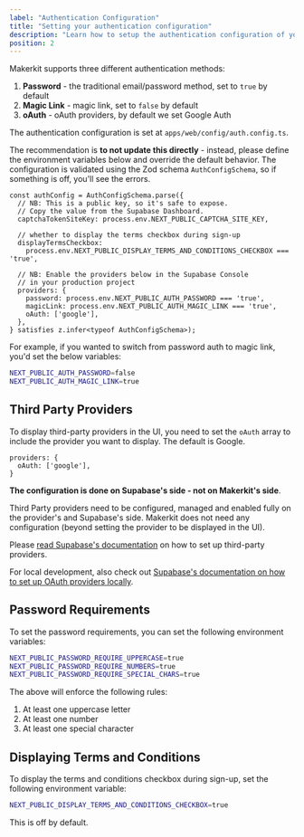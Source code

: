 ```yaml
---
label: "Authentication Configuration"
title: "Setting your authentication configuration"
description: "Learn how to setup the authentication configuration of your Next.js Supabase application"
position: 2
---
```


Makerkit supports three different authentication methods:

1. **Password** - the traditional email/password method, set to `true` by default
2. **Magic Link** - magic link, set to `false` by default
3. **oAuth** - oAuth providers, by default we set Google Auth

The authentication configuration is set at `apps/web/config/auth.config.ts`.

The recommendation is **to not update this directly** - instead, please define the environment variables below and override the default behavior. The configuration is validated using the Zod schema `AuthConfigSchema`, so if something is off, you'll see the errors.

```tsx
const authConfig = AuthConfigSchema.parse({
  // NB: This is a public key, so it's safe to expose.
  // Copy the value from the Supabase Dashboard.
  captchaTokenSiteKey: process.env.NEXT_PUBLIC_CAPTCHA_SITE_KEY,

  // whether to display the terms checkbox during sign-up
  displayTermsCheckbox:
    process.env.NEXT_PUBLIC_DISPLAY_TERMS_AND_CONDITIONS_CHECKBOX === 'true',

  // NB: Enable the providers below in the Supabase Console
  // in your production project
  providers: {
    password: process.env.NEXT_PUBLIC_AUTH_PASSWORD === 'true',
    magicLink: process.env.NEXT_PUBLIC_AUTH_MAGIC_LINK === 'true',
    oAuth: ['google'],
  },
} satisfies z.infer<typeof AuthConfigSchema>);
```

For example, if you wanted to switch from password auth to magic link, you'd set the below variables:

```bash
NEXT_PUBLIC_AUTH_PASSWORD=false
NEXT_PUBLIC_AUTH_MAGIC_LINK=true
```

## Third Party Providers

To display third-party providers in the UI, you need to set the `oAuth` array to include the provider you want to display. The default is Google.

```tsx
providers: {
  oAuth: ['google'],
}
```

**The configuration is done on Supabase's side - not on Makerkit's side**.

Third Party providers need to be configured, managed and enabled fully on the provider's and Supabase's side. Makerkit does not need any configuration (beyond setting the provider to be displayed in the UI).

Please [read Supabase's documentation](https://supabase.com/docs/guides/auth/social-login) on how to set up third-party providers.

For local development, also check out [Supabase's documentation on how to set up OAuth providers locally](https://supabase.com/docs/guides/cli/managing-config).

## Password Requirements

To set the password requirements, you can set the following environment variables:

```bash
NEXT_PUBLIC_PASSWORD_REQUIRE_UPPERCASE=true
NEXT_PUBLIC_PASSWORD_REQUIRE_NUMBERS=true
NEXT_PUBLIC_PASSWORD_REQUIRE_SPECIAL_CHARS=true
```

The above will enforce the following rules:
1. At least one uppercase letter
2. At least one number
3. At least one special character

## Displaying Terms and Conditions

To display the terms and conditions checkbox during sign-up, set the following environment variable:

```bash
NEXT_PUBLIC_DISPLAY_TERMS_AND_CONDITIONS_CHECKBOX=true
```

This is off by default.